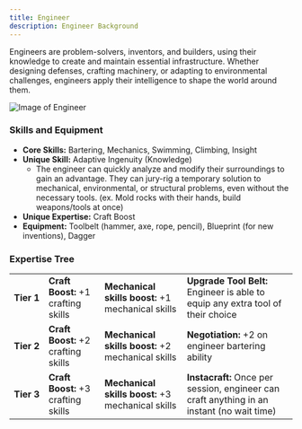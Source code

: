 ```yaml
---
title: Engineer
description: Engineer Background
---
```


Engineers are problem-solvers, inventors, and builders, using their knowledge to create and maintain essential infrastructure. Whether designing defenses, crafting machinery, or adapting to environmental challenges, engineers apply their intelligence to shape the world around them.

![Image of Engineer](../../../assets/background/engineer.png)

### Skills and Equipment
- **Core Skills:** Bartering, Mechanics, Swimming, Climbing, Insight
- **Unique Skill:** Adaptive Ingenuity (Knowledge)
    - The engineer can quickly analyze and modify their surroundings to gain an advantage. They can jury-rig a temporary solution to mechanical, environmental, or structural problems, even without the necessary tools. (ex. Mold rocks with their hands, build weapons/tools at once)
- **Unique Expertise:** Craft Boost
- **Equipment:** Toolbelt (hammer, axe, rope, pencil), Blueprint (for new inventions), Dagger

### Expertise Tree
|   |   |   |   |
|---|---|---|---|
| **Tier&nbsp;1** | **Craft Boost:** +1 crafting skills | **Mechanical skills boost:** +1 mechanical skills | **Upgrade Tool Belt:** Engineer is able to equip any extra tool of their choice            |
| **Tier&nbsp;2** | **Craft Boost:** +2 crafting skills | **Mechanical skills boost:** +2 mechanical skills | **Negotiation:** +2 on engineer bartering ability                                          |
| **Tier&nbsp;3** | **Craft Boost:** +3 crafting skills | **Mechanical skills boost:** +3 mechanical skills | **Instacraft:** Once per session, engineer can craft anything in an instant (no wait time) |
